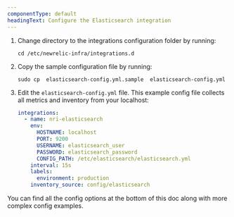 ```yaml
---
componentType: default
headingText: Configure the Elasticsearch integration
---
```


1. Change directory to the integrations configuration folder by running:

   ```shell
   cd /etc/newrelic-infra/integrations.d
   ```

2. Copy the sample configuration file by running:

   ```shell
   sudo cp  elasticsearch-config.yml.sample  elasticsearch-config.yml
   ```

3. Edit the `elasticsearch-config.yml` file. This example config file collects all metrics and inventory from your localhost:

   ```yml
   integrations:
     - name: nri-elasticsearch
       env:
         HOSTNAME: localhost
         PORT: 9200
         USERNAME: elasticsearch_user
         PASSWORD: elasticsearch_password
         CONFIG_PATH: /etc/elasticsearch/elasticsearch.yml
       interval: 15s
       labels:
         environment: production
       inventory_source: config/elasticsearch
   ```

You can find all the config options at the bottom of this doc along with more complex config examples.
